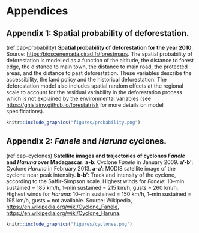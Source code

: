 # Appendices

## Appendix 1: Spatial probability of deforestation.

(ref:cap-probability) **Spatial probability of deforestation for the year 2010**. Source: <https:/bioscenemada.cirad.fr/forestmaps>. The spatial probability of deforestation is modelled as a function of the altitude, the distance to forest edge, the distance to main town, the distance to main road, the protected areas, and the distance to past deforestation. These variables describe the accessibility, the land policy and the historical deforestation. The deforestation model also includes spatial random effects at the regional scale to account for the residual variability in the deforestation process which is not explained by the environmental variables (see <https://ghislainv.github.io/forestatrisk> for more details on model specifications).

```r
knitr::include_graphics("figures/probability.png")
```

## Appendix 2: _Fanele_ and _Haruna_ cyclones.

(ref:cap-cyclones) **Satellite images and trajectories of cyclones _Fanele_ and _Haruna_ over Madagascar**. **a-b**: Cyclone _Fanele_ in January 2009. **a'-b'**: Cyclone _Haruna_ in February 2013. **a-a'**: MODIS satellite image of the cyclone near peak intensity. **b-b'**: Track and intensity of the cyclone, according to the Saffir-Simpson scale. Highest winds for _Fanele_: 10--min sustained $=$ 185 km/h, 1--min sustained $=$ 215 km/h, gusts $=$ 260 km/h. Highest winds for _Haruna_: 10--min sustained $=$ 150 km/h, 1--min sustained $=$ 195 km/h, gusts $=$ not available. Source: Wikipedia, <https://en.wikipedia.org/wiki/Cyclone_Fanele>, <https://en.wikipedia.org/wiki/Cyclone_Haruna>.

```r
knitr::include_graphics("figures/cyclones.png")
```


\newpage